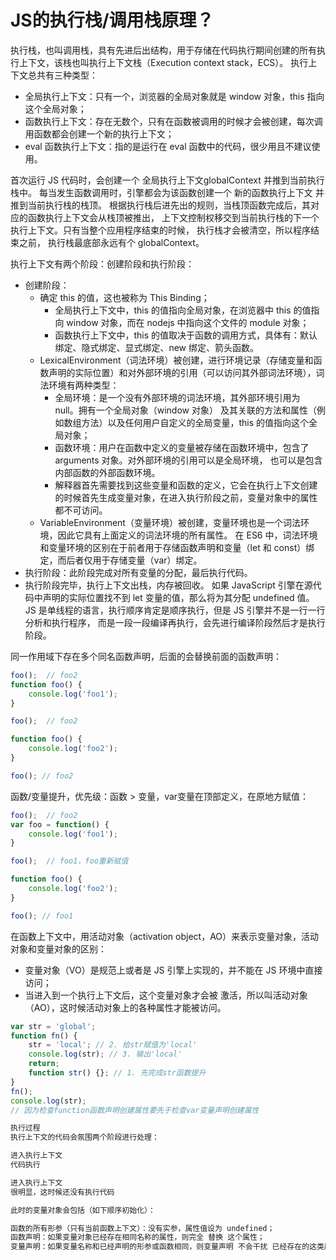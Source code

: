 # JS的执行栈/调用栈原理？
执行栈，也叫调用栈，具有先进后出结构，用于存储在代码执行期间创建的所有执行上下文，该栈也叫执行上下文栈（Execution context stack，ECS）。
执行上下文总共有三种类型：

* 全局执行上下文：只有一个，浏览器的全局对象就是 window 对象，this 指向这个全局对象；
* 函数执行上下文：存在无数个，只有在函数被调用的时候才会被创建，每次调用函数都会创建一个新的执行上下文；
* eval 函数执行上下文：指的是运行在 eval 函数中的代码，很少用且不建议使用。

首次运行 JS 代码时，会创建一个 全局执行上下文globalContext 并推到当前执行栈中。
每当发生函数调用时，引擎都会为该函数创建一个 新的函数执行上下文 并推到当前执行栈的栈顶。
根据执行栈后进先出的规则，当栈顶函数完成后，其对应的函数执行上下文会从栈顶被推出，
上下文控制权移交到当前执行栈的下一个执行上下文。只有当整个应用程序结束的时候，
执行栈才会被清空，所以程序结束之前， 执行栈最底部永远有个 globalContext。

执行上下文有两个阶段：创建阶段和执行阶段：
* 创建阶段：
    * 确定 this 的值，这也被称为 This Binding；
        * 全局执行上下文中，this 的值指向全局对象，在浏览器中 this 的值指向 window 对象，而在 nodejs 中指向这个文件的 module 对象；
        * 函数执行上下文中，this 的值取决于函数的调用方式，具体有：默认绑定、隐式绑定、显式绑定、new 绑定、箭头函数。
    * LexicalEnvironment（词法环境）被创建，进行环境记录（存储变量和函数声明的实际位置）和对外部环境的引用（可以访问其外部词法环境），词法环境有两种类型：
        * 全局环境：是一个没有外部环境的词法环境，其外部环境引用为 null。拥有一个全局对象（window 对象）
          及其关联的方法和属性（例如数组方法）以及任何用户自定义的全局变量，this 的值指向这个全局对象；
        * 函数环境：用户在函数中定义的变量被存储在函数环境中，包含了 arguments 对象。对外部环境的引用可以是全局环境，
          也可以是包含内部函数的外部函数环境。
        * 解释器首先需要找到这些变量和函数的定义，它会在执行上下文创建的时候首先生成变量对象，在进入执行阶段之前，变量对象中的属性都不可访问。
    * VariableEnvironment（变量环境）被创建，变量环境也是一个词法环境，因此它具有上面定义的词法环境的所有属性。
      在 ES6 中，词法环境和变量环境的区别在于前者用于存储函数声明和变量（let 和 const）绑定，而后者仅用于存储变量（var）绑定。
* 执行阶段：此阶段完成对所有变量的分配，最后执行代码。
* 执行阶段完毕，执行上下文出栈，内存被回收。
如果 JavaScript 引擎在源代码中声明的实际位置找不到 let 变量的值，那么将为其分配 undefined 值。
JS 是单线程的语言，执行顺序肯定是顺序执行，但是 JS 引擎并不是一行一行分析和执行程序，
而是一段一段编译再执行，会先进行编译阶段然后才是执行阶段。

同一作用域下存在多个同名函数声明，后面的会替换前面的函数声明：
```js
foo();  // foo2
function foo() {
    console.log('foo1');
}

foo();  // foo2

function foo() {
    console.log('foo2');
}

foo(); // foo2
```
函数/变量提升，优先级：函数 > 变量，var变量在顶部定义，在原地方赋值：
```js
foo();  // foo2
var foo = function() {
    console.log('foo1');
}

foo();  // foo1，foo重新赋值

function foo() {
    console.log('foo2');
}

foo(); // foo1
```

在函数上下文中，用活动对象（activation object，AO）来表示变量对象，活动对象和变量对象的区别：
* 变量对象（VO）是规范上或者是 JS 引擎上实现的，并不能在 JS 环境中直接访问；
* 当进入到一个执行上下文后，这个变量对象才会被 激活，所以叫活动对象（AO），这时候活动对象上的各种属性才能被访问。

```js
var str = 'global';
function fn() {
    str = 'local'; // 2. 给str赋值为'local'
    console.log(str); // 3. 输出'local'
    return;
    function str() {}; // 1. 先完成str函数提升
}
fn();
console.log(str);
// 因为检查function函数声明创建属性要先于检查var变量声明创建属性

执行过程
执行上下文的代码会氛围两个阶段进行处理：

进入执行上下文
代码执行

进入执行上下文
很明显，这时候还没有执行代码

此时的变量对象会包括（如下顺序初始化）：

函数的所有形参（只有当前函数上下文）：没有实参，属性值设为 undefined；
函数声明：如果变量对象已经存在相同名称的属性，则完全 替换 这个属性；
变量声明：如果变量名称和已经声明的形参或函数相同，则变量声明 不会干扰 已经存在的这类属性。

```